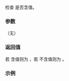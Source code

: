 {{cpp/utility/optional/title|operator bool | has_value}}
{{cpp/utility/optional/navbar}}
{{dcl begin}}
{{dcl | since=c++17|
constexpr explicit operator bool() const noexcept;
}}
{{dcl | since=c++17|
constexpr bool has_value() const noexcept;
}}

{{dcl end}}

检查 {{c|*this}} 是否含值。

===参数===
（无）

===返回值===
若 {{c|*this}} 含值则为 {{c|true}}，若 {{c|*this}} 不含值则为 {{c|false}}。

===示例===
{{example|code=
#include &lt;optional&gt;
#include &lt;iostream&gt;

int main()
{
    std::cout &lt;&lt; std::boolalpha;
    
    std::optional&lt;int&gt; opt;
    std::cout &lt;&lt; opt.has_value() &lt;&lt; '\n';
 
    opt = 43;
    if (opt)
        std::cout &lt;&lt; "设置值为 " &lt;&lt; opt.value() &lt;&lt; '\n';
    else
        std::cout &lt;&lt; "未设置值\n";
        
    opt.reset();
    if (opt.has_value())
        std::cout &lt;&lt; "值仍被设为 " &lt;&lt; opt.value() &lt;&lt; '\n';
    else
        std::cout &lt;&lt; "不再设置值\n";
}
|output=
false
设置值为 43
不再设置值
}}

{{langlinks|en|es|ja|ru}}